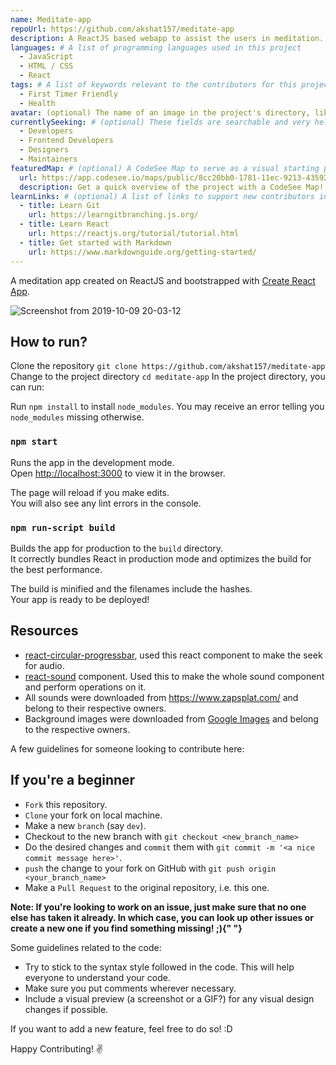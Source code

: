 ```yaml
---
name: Meditate-app
repoUrl: https://github.com/akshat157/meditate-app
description: A ReactJS based webapp to assist the users in meditation.
languages: # A list of programming languages used in this project
  - JavaScript
  - HTML / CSS
  - React
tags: # A list of keywords relevant to the contributors for this project
  - First Timer Friendly
  - Health
avatar: (optional) The name of an image in the project's directory, like "avatar.png". This will appear on the project card contributors see when searching for a project.
currentlySeeking: # (optional) These fields are searchable and very helpful for contributors to match well with your project
  - Developers
  - Frontend Developers
  - Designers
  - Maintainers
featuredMap: # (optional) A CodeSee Map to serve as a visual starting point for contributors
  url: https://app.codesee.io/maps/public/8cc20bb0-1781-11ec-9213-43592b84fb11
  description: Get a quick overview of the project with a CodeSee Map!
learnLinks: # (optional) A list of links to support new contributors in learning about your project and tech stack and culture / community
  - title: Learn Git
    url: https://learngitbranching.js.org/
  - title: Learn React
    url: https://reactjs.org/tutorial/tutorial.html
  - title: Get started with Markdown
    url: https://www.markdownguide.org/getting-started/
---
```


<!-- Divide your content into sections using our handy shortcodes. Each section is optional -->

<Overview>

A meditation app created on ReactJS and bootstrapped with [Create React App](https://github.com/facebook/create-react-app).

![Screenshot from 2019-10-09 20-03-12](https://user-images.githubusercontent.com/34815179/66491471-629c0500-ead0-11e9-9229-7e2161519a28.png)

## How to run?

Clone the repository
`git clone https://github.com/akshat157/meditate-app`<br/>
Change to the project directory
`cd meditate-app`
In the project directory, you can run:

Run `npm install` to install `node_modules`. You may receive an error telling you `node_modules` missing otherwise.

### `npm start`

Runs the app in the development mode.<br/>
Open [http://localhost:3000](http://localhost:3000) to view it in the browser.

The page will reload if you make edits.<br/>
You will also see any lint errors in the console.

### `npm run-script build`

Builds the app for production to the `build` directory.<br/>
It correctly bundles React in production mode and optimizes the build for the best performance.

The build is minified and the filenames include the hashes.<br/>
Your app is ready to be deployed!

## Resources

- [react-circular-progressbar](https://github.com/kevinsqi/react-circular-progressbar), used this react component to make the seek for audio.
- [react-sound](https://github.com/leoasis/react-sound) component. Used this to make the whole sound component and perform operations on it.
- All sounds were downloaded from https://www.zapsplat.com/ and belong to their respective owners.
- Background images were downloaded from [Google Images](https://images.google.com) and belong to the respective owners.

</Overview>

<Contributing>

A few guidelines for someone looking to contribute here:

## If you're a beginner

- `Fork` this repository.
- `Clone` your fork on local machine.
- Make a new `branch` (say `dev`).
- Checkout to the new branch with `git checkout <new_branch_name>`
- Do the desired changes and `commit` them with `git commit -m '<a nice commit message here>'`.
- `push` the change to your fork on GitHub with `git push origin <your_branch_name>`
- Make a `Pull Request` to the original repository, i.e. this one.

<b>
  Note: If you're looking to work on an issue, just make sure that no one else
  has taken it already. In which case, you can look up other issues or create a
  new one if you find something missing! ;){" "}
</b>

Some guidelines related to the code:

- Try to stick to the syntax style followed in the code. This will help everyone to understand your code.
- Make sure you put comments wherever necessary.
- Include a visual preview (a screenshot or a GIF?) for any visual design changes if possible.

If you want to add a new feature, feel free to do so! :D

Happy Contributing! :v:

</Contributing>
